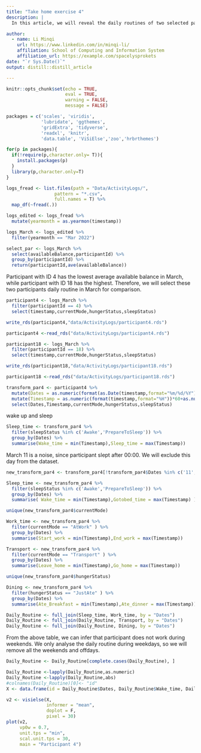 ```yaml
---
title: "Take home exercise 4"
description: |
  In this article, we will reveal the daily routines of two selected participant of the city of Engagement, Ohio USA. To address the purpose of this take-home exercise, I will be using ViSIElse and other appropriate visual analytics methods.

author:
  - name: Li Minqi 
    url: https://www.linkedin.com/in/minqi-li/
    affiliation: School of Computing and Information System
    affiliation_url: https://example.com/spacelysprokets
date: "`r Sys.Date()`"
output: distill::distill_article

---
```


```r
knitr::opts_chunk$set(echo = TRUE,
                      eval = TRUE,
                      warning = FALSE,
                      message = FALSE)
```

```r
packages = c('scales', 'viridis', 
             'lubridate', 'ggthemes', 
             'gridExtra', 'tidyverse', 
             'readxl', 'knitr',
             'data.table', 'ViSiElse','zoo','hrbrthemes')

for(p in packages){
  if(!require(p,character.only= T)){
    install.packages(p)
  }
  library(p,character.only=T)
}
```

```r
logs_fread <- list.files(path = "Data/ActivityLogs/",
                  pattern = "*.csv", 
                  full.names = T) %>% 
  map_df(~fread(.))
```

```r
logs_edited <- logs_fread %>%
  mutate(yearmonth = as.yearmon(timestamp))
```

```r
logs_March <- logs_edited %>%
  filter(yearmonth == "Mar 2022")
```


```r
select_par <- logs_March %>%
  select(availableBalance,participantId) %>%
  group_by(participantId) %>%
  return(participantId,ave(availableBalance))
```

Participant with ID 4 has the lowest average available balance in March, while participant with ID 18 has the highest. Therefore, we will select these two participants daily routine in March for comparison. 

```r
participant4 <- logs_March %>%
  filter(participantId == 4) %>%
  select(timestamp,currentMode,hungerStatus,sleepStatus)
```

```r
write_rds(participant4,"data/ActivityLogs/participant4.rds")
```

```r
participant4 <-read_rds("data/ActivityLogs/participant4.rds")
```

```r
participant18 <- logs_March %>%
  filter(participantId == 18) %>%
  select(timestamp,currentMode,hungerStatus,sleepStatus)
```

```r
write_rds(participant18,"data/ActivityLogs/participant18.rds")
```

```r
participant18 <-read_rds("data/ActivityLogs/participant18.rds")
```

```r
transform_par4 <- participant4 %>%
  mutate(Dates = as.numeric(format(as.Date(timestamp,format="%m/%d/%Y"), format = "%d"))) %>%
  mutate(Timestamp = as.numeric(format(timestamp,format="%H"))*60+as.numeric(format(timestamp,format="%M"))) %>%
  select(Dates,Timestamp,currentMode,hungerStatus,sleepStatus)
```



wake up and sleep

```r
Sleep_time <- transform_par4 %>%
  filter(sleepStatus %in% c('Awake','PrepareToSleep')) %>%
  group_by(Dates) %>%
  summarise(Wake_time = min(Timestamp),Sleep_time = max(Timestamp))
```

March 11 is a noise, since participant slept after 00:00. We will exclude this day from the dataset.

```r
new_transform_par4 <- transform_par4[!transform_par4$Dates %in% c('11','1')]
```

```r
Sleep_time <- new_transform_par4 %>%
  filter(sleepStatus %in% c('Awake','PrepareToSleep')) %>%
  group_by(Dates) %>%
  summarise( Wake_time = min(Timestamp),Gotobed_time = max(Timestamp) )
```

```r
unique(new_transform_par4$currentMode)
```

```r
Work_time <- new_transform_par4 %>%
  filter(currentMode == "AtWork" ) %>%
  group_by(Dates) %>%
  summarise(Start_work = min(Timestamp),End_work = max(Timestamp))
```

```r
Transport <- new_transform_par4 %>%
  filter(currentMode == "Transport" ) %>%
  group_by(Dates) %>%
  summarise(Leave_home = min(Timestamp),Go_home = max(Timestamp))
```

```r
unique(new_transform_par4$hungerStatus)
```

```r
Dining <- new_transform_par4 %>%
  filter(hungerStatus == "JustAte" ) %>%
  group_by(Dates) %>%
  summarise(Ate_Breakfast = min(Timestamp),Ate_dinner = max(Timestamp))
```


```r
Daily_Routine <- full_join(Sleep_time, Work_time, by = "Dates")
Daily_Routine <- full_join(Daily_Routine, Transport, by = "Dates")
Daily_Routine <- full_join(Daily_Routine, Dining, by = "Dates")
```

From the above table, we can infer that participant does not work during weekends. We only analyse the daily routine during weekdays, so we will remove all the weekends and offdays. 

```r
Daily_Routine <- Daily_Routine[complete.cases(Daily_Routine), ]
```

```r
Daily_Routine <-lapply(Daily_Routine,as.numeric)
Daily_Routine <-lapply(Daily_Routine,abs)
#colnames(Daily_Routine)[0]<- "id"
X <- data.frame(id = Daily_Routine$Dates, Daily_Routine$Wake_time, Daily_Routine$Ate_Breakfast,Daily_Routine$Start_work,Daily_Routine$Leave_home,Daily_Routine$End_work,Daily_Routine$Go_home,Daily_Routine$Ate_dinner,Daily_Routine$Gotobed_time)

```

```r
v2 <- visielse(X, 
               informer = "mean", 
               doplot = F, 
               pixel = 30)
plot(v2, 
     vp0w = 0.7, 
     unit.tps = "min", 
     scal.unit.tps = 30, 
     main = "Participant 4")
```